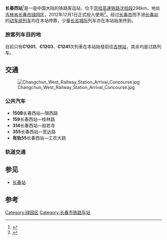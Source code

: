 {{Infobox China railway station
|车站名称= 长春西站
|车站英文名称=Changchunxi Railway Station
|图片=Changchun West Railway Station.jpg
|图片介绍 = 长春西站
|车站代码=53481
|电报码=CRT
|拼音码=CCX
|坐标 = {{coord|43|52|30.54|N|125|11|36.82|E|region:CN_type:railwaystation|display=title,inline}}
|车站位置 = [[吉林省|吉林省]][[长春市|长春市]][[绿园区|绿园区]][[同心街道|同心街道]]站前街
|线路 = [[哈大客运专线|哈大客运专线]]
|归属 = [[沈阳铁路局|沈阳铁路局]]
|使用状态=使用中
|车站等级 = 
|月台数目 = 5個
}}

{{multiple image|align=right|direction=vertical|width=220
|image1=Changchun West Railway Station Departure Concourse.jpg|caption1=候车大厅
|image2=CRH5A-5028 EMU at Changchun West Railway Station.jpg|caption2=[[和谐号CRH5型电力动车组|和谐号CRH5A-5028电力动车组]]停靠在长春西站6号
}}
'''长春西站'''<ref>{{Cite web |url=http://news.nen.com.cn/guoneiguoji/191/3524191.shtml |title=长春西站综合交通换乘中心昨日开工. 东北新闻网 |access-date=2013-03-30 |archive-date=2019-07-10 |archive-url=https://web.archive.org/web/20190710203412/http://www.nen.com.cn/nenerror404/nenerror.shtml |dead-url=no }}</ref>是一座中国大陆的铁路客运站，位于[[哈大高速铁路|京哈高速铁路沈哈段]]298km，地处[[吉林省|吉林省]][[长春市|长春市]][[绿园区|绿园区]]，2012年12月1日正式投入使用<ref>{{Cite web |url=http://enews.xwh.cn/html/2012-10/10/content_386692.htm |title=带你看看长春西站 长春西站或在下月初正式运营. 新文化报 |access-date=2013-03-30 |archive-url=https://web.archive.org/web/20121014052331/http://enews.xwh.cn/html/2012-10/10/content_386692.htm |archive-date=2012-10-14 |dead-url=yes }}</ref>。经过[[长春市|长春市]]而不进[[长春站|长春站]]的[[动车组列车|动车组列车]]均在本站停靠，少量[[长吉城际铁路|长吉城际]]列车亦在本站始发终到。

=== 旅客列车目的地 ===
目前只有'''C1201'''、'''C1203'''、'''C1241'''次列車在本站始發前往[[吉林站|吉林站]]，其余均是过路列车。

== 交通 ==
[[File:Changchun_West_Railway_Station_Arrival_Concourse.jpg|thumb]]
=== 公共汽车 ===
*'''150B'''长春西站—锦西路
*'''159'''长春西站—桂林路
*'''314'''长春西站—般若寺
*'''355'''长春西站—宽达路
*'''有轨55'''长春西站—工农大路
===轨道交通===
{{main|长春西站站}}

== 参见 ==
{{commons category|Changchunxi Railway Station}}
* [[长春站|长春站]]

==参考==
{{reflist}}

{{start rail box|[[中国铁路|中国铁路]]}}
{{s-inop|[[公主岭南站|公主岭南站]]|[[大连北站|大连北]]方向}}
{{s-line|[[哈大高速铁路|哈大高速铁路]]<br />← 63km 长春西站 84km →}}
{{s-inop|[[德惠西站|德惠西站]]|[[哈尔滨西站|哈尔滨西]]方向}}
{{end box}}

{{哈大客运专线}}
{{长西联络线}}

[[Category:绿园区|Category:绿园区]]
[[Category:长春市铁路车站|Category:长春市铁路车站]]